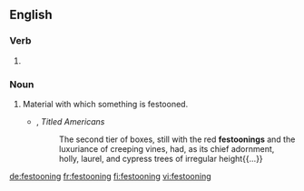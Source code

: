 ==English==

===Verb===
{{head|en}}

# {{present participle of|festoon|lang=en}}

===Noun===
{{en-noun}}

# Material with which something is festooned.
#* {{w|Chauncey Depew}}, ''Titled Americans''
#*: The second tier of boxes, still with the red '''festoonings''' and the luxuriance of creeping vines, had, as its chief adornment, holly, laurel, and cypress trees of irregular height{{...}}

[[de:festooning]]
[[fr:festooning]]
[[fi:festooning]]
[[vi:festooning]]